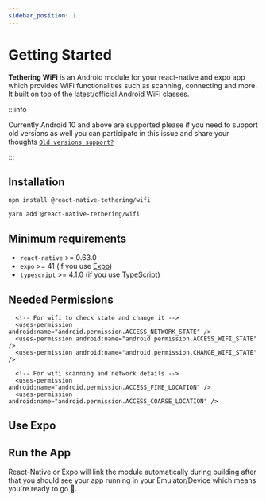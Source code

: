 ```yaml
---
sidebar_position: 1
---
```


# Getting Started
**Tethering WiFi** is an Android module for your react-native and expo app which provides WiFi functionalities such as scanning, connecting and more. It built on top of the latest/official Android WiFi classes.

:::info

Currently Android 10 and above are supported please if you need to support old versions as well you
can participate in this issue and share your thoughts [`Old versions support?`](#)

:::

## Installation

<Tabs>
  <TabItem value="npm" label="NPM" default>

    npm install @react-native-tethering/wifi

  </TabItem>
  <TabItem value="yarn" label="Yarn">

    yarn add @react-native-tethering/wifi

  </TabItem>
</Tabs>

## Minimum requirements
- `react-native` >= 0.63.0
- `expo` >= 41 (if you use [Expo](https://expo.io))
- `typescript` >= 4.1.0 (if you use [TypeScript](https://www.typescriptlang.org))

## Needed Permissions
```
  <!-- For wifi to check state and change it -->
  <uses-permission android:name="android.permission.ACCESS_NETWORK_STATE" />
  <uses-permission android:name="android.permission.ACCESS_WIFI_STATE" />
  <uses-permission android:name="android.permission.CHANGE_WIFI_STATE" />

  <!-- For wifi scanning and network details -->
  <uses-permission android:name="android.permission.ACCESS_FINE_LOCATION" />
  <uses-permission android:name="android.permission.ACCESS_COARSE_LOCATION" />
```

## Use Expo

## Run the App
React-Native or Expo will link the module automatically during building after that you should see your app running in your Emulator/Device which means you're ready to go 🚀.
